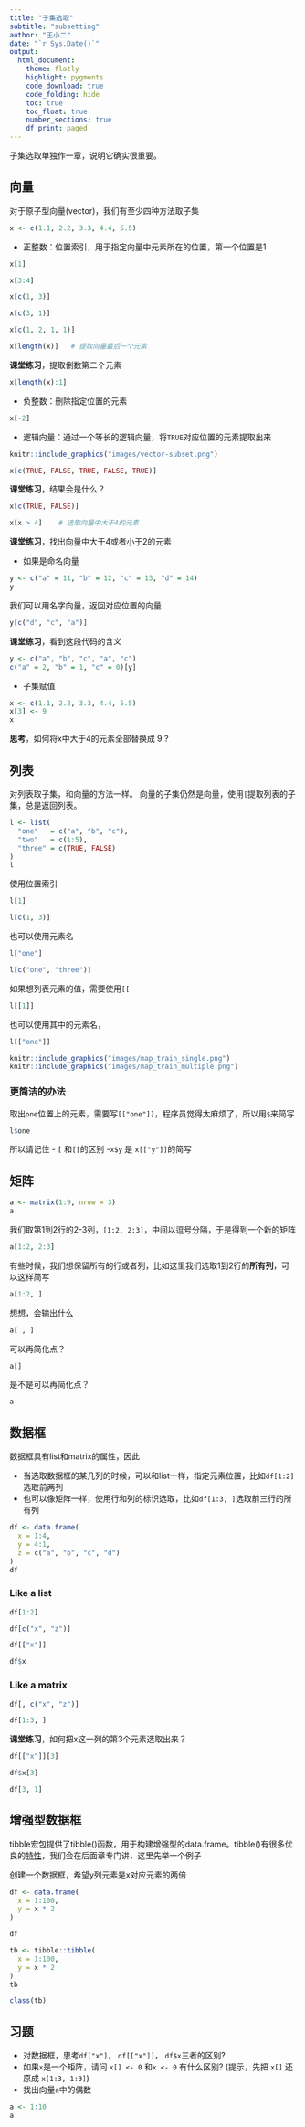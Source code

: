 ```yaml
---
title: "子集选取"
subtitle: "subsetting"
author: "王小二"
date: "`r Sys.Date()`"
output: 
  html_document:
    theme: flatly
    highlight: pygments
    code_download: true
    code_folding: hide
    toc: true
    toc_float: true
    number_sections: true
    df_print: paged
---
```



子集选取单独作一章，说明它确实很重要。



## 向量

对于原子型向量(vector)，我们有至少四种方法取子集
```r
x <- c(1.1, 2.2, 3.3, 4.4, 5.5)
```


- 正整数：位置索引，用于指定向量中元素所在的位置，第一个位置是1
```r
x[1]
```


```r
x[3:4]
```


```r
x[c(1, 3)]
```


```r
x[c(3, 1)]
```


```r
x[c(1, 2, 1, 1)]
```


```r
x[length(x)]   # 提取向量最后一个元素
```

**课堂练习**，提取倒数第二个元素


```r
x[length(x):1]   
```


- 负整数：删除指定位置的元素
```r
x[-2]
```


- 逻辑向量：通过一个等长的逻辑向量，将`TRUE`对应位置的元素提取出来

```r
knitr::include_graphics("images/vector-subset.png")
```


```r
x[c(TRUE, FALSE, TRUE, FALSE, TRUE)]
```



**课堂练习**，结果会是什么？
```r
x[c(TRUE, FALSE)] 
```



```r
x[x > 4]    # 选取向量中大于4的元素
```

**课堂练习**，找出向量中大于4或者小于2的元素


- 如果是命名向量
```r
y <- c("a" = 11, "b" = 12, "c" = 13, "d" = 14)
y
```

我们可以用名字向量，返回对应位置的向量
```r
y[c("d", "c", "a")]
```


**课堂练习**，看到这段代码的含义
```r
y <- c("a", "b", "c", "a", "c")
c("a" = 2, "b" = 1, "c" = 0)[y]
```



- 子集赋值
```r
x <- c(1.1, 2.2, 3.3, 4.4, 5.5)
x[3] <- 9
x
```

**思考**，如何将x中大于4的元素全部替换成 9 ?



## 列表

对列表取子集，和向量的方法一样。 向量的子集仍然是向量，使用`[`提取列表的子集，总是返回列表。
```r
l <- list(
  "one"   = c("a", "b", "c"),
  "two"   = c(1:5),
  "three" = c(TRUE, FALSE)
)
l
```

使用位置索引
```r
l[1]
```


```r
l[c(1, 3)]
```



也可以使用元素名
```r
l["one"]
```


```r
l[c("one", "three")]
```


如果想列表元素的值，需要使用`[[`
```r
l[[1]]
```

也可以使用其中的元素名，
```r
l[["one"]]
```


```r
knitr::include_graphics("images/map_train_single.png")
knitr::include_graphics("images/map_train_multiple.png")
```


### 更简洁的办法

取出`one`位置上的元素，需要写`[["one"]]`，程序员觉得太麻烦了，所以用`$`来简写
```r
l$one
```

所以请记住
- `[` 和`[[`的区别
-`x$y` 是 `x[["y"]]`的简写



 
## 矩阵

```r
a <- matrix(1:9, nrow = 3)
a
```

我们取第1到2行的2-3列，`[1:2, 2:3]`，中间以逗号分隔，于是得到一个新的矩阵
```r
a[1:2, 2:3]
```


有些时候，我们想保留所有的行或者列，比如这里我们选取1到2行的**所有列**，可以这样简写

```r
a[1:2, ]
```

想想，会输出什么
```r
a[ , ]
```

可以再简化点？
```r
a[]
```


是不是可以再简化点？
```r
a
```

## 数据框

数据框具有list和matrix的属性，因此

- 当选取数据框的某几列的时候，可以和list一样，指定元素位置，比如`df[1:2]`选取前两列 
- 也可以像矩阵一样，使用行和列的标识选取，比如`df[1:3, ]`选取前三行的所有列

```r
df <- data.frame(
  x = 1:4,
  y = 4:1,
  z = c("a", "b", "c", "d")
)
df
```

### Like a list
```r
df[1:2]
```

```r
df[c("x", "z")]
```

```r
df[["x"]]
```

```r
df$x
```

### Like a matrix
```r
df[, c("x", "z")]
```


```r
df[1:3, ]
```


**课堂练习**，如何把x这一列的第3个元素选取出来？

```r
df[["x"]][3]

df$x[3]

df[3, 1]
```


## 增强型数据框

tibble宏包提供了tibble()函数，用于构建增强型的data.frame。tibble()有很多优良的[特性](https://tibble.tidyverse.org/)，我们会在后面章专门讲，这里先举一个例子


创建一个数据框，希望y列元素是x对应元素的两倍
```r
df <- data.frame(
  x = 1:100,
  y = x * 2
)

df
```




```r
tb <- tibble::tibble(
  x = 1:100,
  y = x * 2
)
tb
```


```r
class(tb)
```


## 习题

- 对数据框，思考`df["x"]`， `df[["x"]]`， `df$x`三者的区别?
- 如果`x`是一个矩阵，请问 `x[] <- 0` 和`x <- 0` 有什么区别? (提示，先把 `x[]` 还原成 `x[1:3, 1:3]`)
- 找出向量`a`中的偶数
```r
a <- 1:10
a
```

